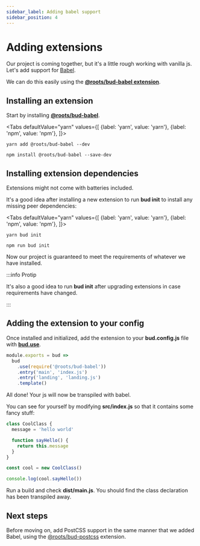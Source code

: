 ```yaml
---
sidebar_label: Adding babel support
sidebar_position: 4
---
```



# Adding extensions

Our project is coming together, but it's a little rough working with vanilla js. Let's add support for [Babel](https://babeljs.io/docs/en/#babel-is-a-javascript-compiler).

We can do this easily using the [**@roots/bud-babel extension**](/extensions/bud-babel).

## Installing an extension

Start by installing [**@roots/bud-babel**](/extensions/bud-babel).

<Tabs
  defaultValue="yarn"
  values={[
    {label: 'yarn', value: 'yarn'},
    {label: 'npm', value: 'npm'},
  ]}>
  <TabItem value="yarn">

    yarn add @roots/bud-babel --dev

  </TabItem>
  <TabItem value="npm">

    npm install @roots/bud-babel --save-dev

  </TabItem>
</Tabs>

## Installing extension dependencies

Extensions might not come with batteries included.

It's a good idea after installing a new extension to run **bud init** to install any missing peer dependencies:

<Tabs
  defaultValue="yarn"
  values={[
    {label: 'yarn', value: 'yarn'},
    {label: 'npm', value: 'npm'},
  ]}>
  <TabItem value="yarn">

    yarn bud init

  </TabItem>
  <TabItem value="npm">

    npm run bud init

  </TabItem>
</Tabs>

Now our project is guaranteed to meet the requirements of whatever we have installed. 

:::info Protip

It's also a good idea to run **bud init** after upgrading extensions in case requirements have changed.

:::

## Adding the extension to your config

Once installed and initialized, add the extension to your **bud.config.js** file with [**bud.use**](/docs/bud.use).

```js {3} title='bud.config.js'
module.exports = bud => 
  bud
    .use(require('@roots/bud-babel'))
    .entry('main', 'index.js')
    .entry('landing', 'landing.js')
    .template()
```

All done! Your js will now be transpiled with babel.

You can see for yourself by modifying **src/index.js** so that it contains some fancy stuff:

```js title='src/index.js'
class CoolClass {
  message = 'hello world'

  function sayHello() {
    return this.message
  }
}

const cool = new CoolClass()

console.log(cool.sayHello())
```

Run a build and check **dist/main.js**. You should find the class declaration has been transpiled away.

## Next steps

Before moving on, add PostCSS support in the same manner that we added Babel, using the [@roots/bud-postcss](extensions/bud-postcss) extension.
